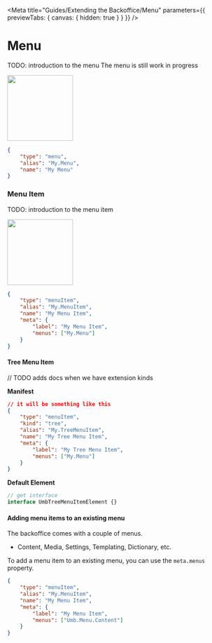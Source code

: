 
<Meta title="Guides/Extending the Backoffice/Menu" parameters={{ previewTabs: { canvas: { hidden: true } } }} />

# Menu

TODO: introduction to the menu
The menu is still work in progress

<img src="docs/menu.svg" width="150" />

```json
{
	"type": "menu",
	"alias": "My.Menu",
	"name": "My Menu"
}
```

### Menu Item

TODO: introduction to the menu item

<img src="docs/menu-item.svg" width="150" />

```json
{
	"type": "menuItem",
	"alias": "My.MenuItem",
	"name": "My Menu Item",
	"meta": {
		"label": "My Menu Item",
		"menus": ["My.Menu"]
	}
}
```

#### Tree Menu Item

// TODO adds docs when we have extension kinds

**Manifest**

```json
// it will be something like this
{
	"type": "menuItem",
	"kind": "tree",
	"alias": "My.TreeMenuItem",
	"name": "My Tree Menu Item",
	"meta": {
		"label": "My Tree Menu Item",
		"menus": ["My.Menu"]
	}
}
```

**Default Element**

```ts
// get interface
interface UmbTreeMenuItemElement {}
```

#### Adding menu items to an existing menu

The backoffice comes with a couple of menus.

- Content, Media, Settings, Templating, Dictionary, etc.

To add a menu item to an existing menu, you can use the `meta.menus` property.

```json
{
	"type": "menuItem",
	"alias": "My.MenuItem",
	"name": "My Menu Item",
	"meta": {
		"label": "My Menu Item",
		"menus": ["Umb.Menu.Content"]
	}
}
```
